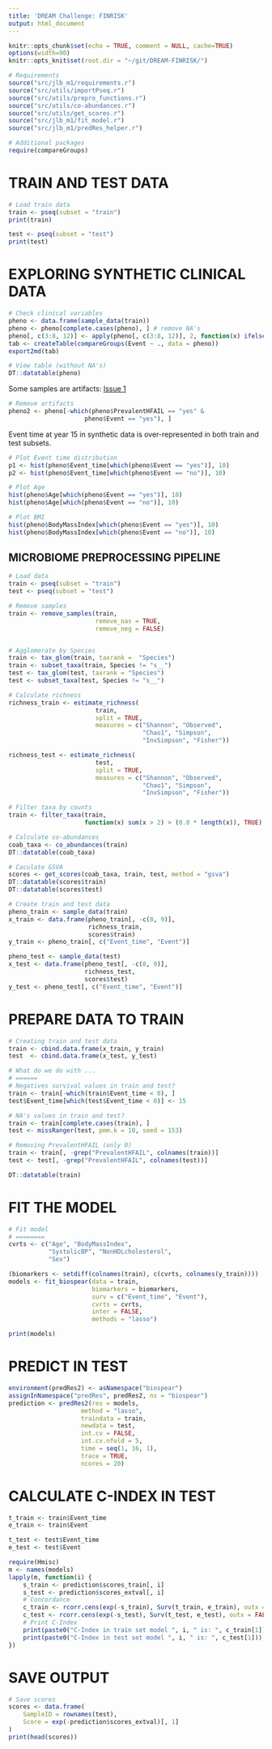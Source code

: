 ```yaml
---
title: 'DREAM Challenge: FINRISK'
output: html_document
---
```


```r
knitr::opts_chunk$set(echo = TRUE, comment = NULL, cache=TRUE)
options(width=90)
knitr::opts_knit$set(root.dir = "~/git/DREAM-FINRISK/")
```

```r
# Requirements
source("src/jlb_m1/requirements.r")
source("src/utils/importPseq.r")
source("src/utils/prepro_functions.r")
source("src/utils/co-abundances.r")
source("src/utils/get_scores.r")
source("src/jlb_m1/fit_model.r")
source("src/jlb_m1/predRes_helper.r")

# Additional packages
require(compareGroups)
```

# TRAIN AND TEST DATA

```r
# Load train data
train <- pseq(subset = "train")
print(train)

test <- pseq(subset = "test")
print(test)
```

# EXPLORING SYNTHETIC CLINICAL DATA

```r
# Check clinical variables
pheno <- data.frame(sample_data(train))
pheno <- pheno[complete.cases(pheno), ] # remove NA's
pheno[, c(3:8, 12)] <- apply(pheno[, c(3:8, 12)], 2, function(x) ifelse(x == 1, "yes", "no"))
tab <- createTable(compareGroups(Event ~ ., data = pheno))
export2md(tab)
```

```r
# View table (without NA's)
DT::datatable(pheno)
```

Some samples are artifacts: [Issue 1]()

```r
# Remove artifacts
pheno2 <- pheno[-which(pheno$PrevalentHFAIL == "yes" & 
                     pheno$Event == "yes"), ]
```


Event time at year 15 in synthetic data is over-represented in both train and test subsets.

```r
# Plot Event time distribution
p1 <- hist(pheno$Event_time[which(pheno$Event == "yes")], 10)
p2 <- hist(pheno$Event_time[which(pheno$Event == "no")], 10)

# Plot Age
hist(pheno$Age[which(pheno$Event == "yes")], 10)
hist(pheno$Age[which(pheno$Event == "no")], 10)

# Plot BMI
hist(pheno$BodyMassIndex[which(pheno$Event == "yes")], 10)
hist(pheno$BodyMassIndex[which(pheno$Event == "no")], 10)

```

## MICROBIOME PREPROCESSING PIPELINE

```r
# Load data
train <- pseq(subset = "train")
test <- pseq(subset = "test")

# Remove samples
train <- remove_samples(train,
                        remove_nas = TRUE,
                        remove_neg = FALSE)


# Agglomerate by Species
train <- tax_glom(train, taxrank =  "Species")
train <- subset_taxa(train, Species != "s__")
test <- tax_glom(test, taxrank = "Species")
test <- subset_taxa(test, Species != "s__")

# Calculate richness
richness_train <- estimate_richness(
                        train,
                        split = TRUE,
                        measures = c("Shannon", "Observed",
                                     "Chao1", "Simpson",
                                     "InvSimpson", "Fisher"))

richness_test <- estimate_richness(
                        test,
                        split = TRUE,
                        measures = c("Shannon", "Observed",
                                     "Chao1", "Simpson",
                                     "InvSimpson", "Fisher"))

# Filter taxa by counts
train <- filter_taxa(train,
                     function(x) sum(x > 2) > (0.8 * length(x)), TRUE)

# Calculate co-abundances
coab_taxa <- co_abundances(train)
DT::datatable(coab_taxa)

# Caculate GSVA
scores <- get_scores(coab_taxa, train, test, method = "gsva")
DT::datatable(scores$train)
DT::datatable(scores$test)

# Create train and test data
pheno_train <- sample_data(train)
x_train <- data.frame(pheno_train[, -c(8, 9)],
                      richness_train,
                      scores$train)
y_train <- pheno_train[, c("Event_time", "Event")]

pheno_test <- sample_data(test)
x_test <- data.frame(pheno_test[, -c(8, 9)],
                     richness_test,
                     scores$test)
y_test <- pheno_test[, c("Event_time", "Event")]
```


# PREPARE DATA TO TRAIN

```r
# Creating train and test data
train <- cbind.data.frame(x_train, y_train)
test  <- cbind.data.frame(x_test, y_test)

# What do we do with ...
# ======
# Negatives survival values in train and test?
train <- train[-which(train$Event_time < 0), ]
test$Event_time[which(test$Event_time < 0)] <- 15

# NA's values in train and test?
train <- train[complete.cases(train), ]
test <- missRanger(test, pmm.k = 10, seed = 153)

# Removing PrevalentHFAIL (only 0)
train <- train[, -grep("PrevalentHFAIL", colnames(train))]
test <- test[, -grep("PrevalentHFAIL", colnames(test))]

DT::datatable(train)
```


# FIT THE MODEL

```r
# Fit model
# ========
cvrts <- c("Age", "BodyMassIndex",
           "SystolicBP", "NonHDLcholesterol",
           "Sex")

(biomarkers <- setdiff(colnames(train), c(cvrts, colnames(y_train))))
models <- fit_biospear(data = train,
                       biomarkers = biomarkers,
                       surv = c("Event_time", "Event"),
                       cvrts = cvrts,
                       inter = FALSE,
                       methods = "lasso")

print(models)
```

# PREDICT IN TEST

```r
environment(predRes2) <- asNamespace("biospear")
assignInNamespace("predRes", predRes2, ns = "biospear")
prediction <- predRes2(res = models,
                    method = "lasso",
                    traindata = train,
                    newdata = test,
                    int.cv = FALSE,
                    int.cv.nfold = 5,
                    time = seq(1, 16, 1),
                    trace = TRUE,
                    ncores = 20)
```


# CALCULATE C-INDEX IN TEST

```r
t_train <- train$Event_time
e_train <- train$Event

t_test <- test$Event_time
e_test <- test$Event

require(Hmisc)
m <- names(models)
lapply(m, function(i) {
    s_train <- prediction$scores_train[, i]
    s_test <- prediction$scores_extval[, i]
    # Concordance
    c_train <- rcorr.cens(exp(-s_train), Surv(t_train, e_train), outx = FALSE)
    c_test <- rcorr.cens(exp(-s_test), Surv(t_test, e_test), outx = FALSE)
    # Print C-Index
    print(paste0("C-Index in train set model ", i, " is: ", c_train[1]))
    print(paste0("C-Index in test set model ", i, " is: ", c_test[1]))
})
```


# SAVE OUTPUT
```r
# Save scores
scores <- data.frame(
    SampleID = rownames(test),
    Score = exp(-prediction$scores_extval)[, 1]
)
print(head(scores))
```

